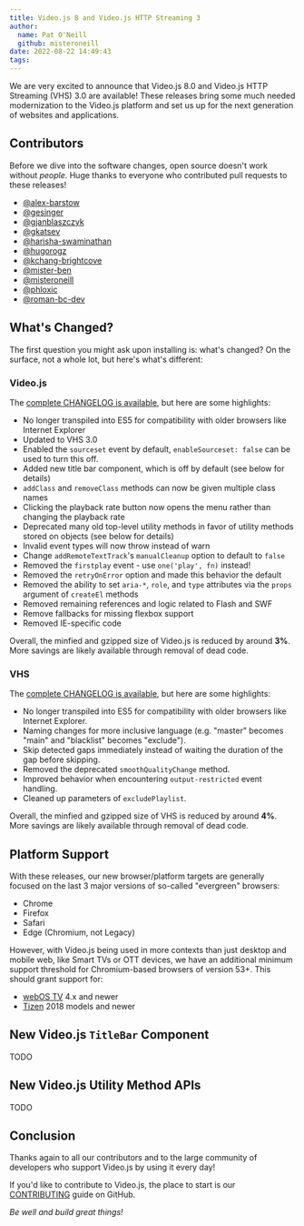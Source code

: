 ```yaml
---
title: Video.js 8 and Video.js HTTP Streaming 3
author:
  name: Pat O'Neill
  github: misteroneill
date: 2022-08-22 14:49:43
tags:
---
```


We are very excited to announce that Video.js 8.0 and Video.js HTTP Streaming (VHS) 3.0 are available! These releases bring some much needed modernization to the Video.js platform and set us up for the next generation of websites and applications.

## Contributors

Before we dive into the software changes, open source doesn't work without _people_. Huge thanks to everyone who contributed pull requests to these releases!

* [@alex-barstow](https://github.com/alex-barstow)
* [@gesinger](https://github.com/gesinger)
* [@gjanblaszczyk](https://github.com/gjanblaszczyk)
* [@gkatsev](https://github.com/gkatsev)
* [@harisha-swaminathan](https://github.com/harisha-swaminathan)
* [@hugorogz](https://github.com/hugorogz)
* [@kchang-brightcove](https://github.com/kchang-brightcove)
* [@mister-ben](https://github.com/mister-ben)
* [@misteroneill](https://github.com/misteroneill)
* [@phloxic](https://github.com/phloxic)
* [@roman-bc-dev](https://github.com/roman-bc-dev)

## What's Changed?

The first question you might ask upon installing is: what's changed? On the surface, not a whole lot, but here's what's different:

### Video.js

The [complete CHANGELOG is available](https://github.com/videojs/video.js/blob/TODO/CHANGELOG.md), but here are some highlights:

* No longer transpiled into ES5 for compatibility with older browsers like Internet Explorer
* Updated to VHS 3.0
* Enabled the `sourceset` event by default, `enableSourceset: false` can be used to turn this off.
* Added new title bar component, which is off by default (see below for details)
* `addClass` and `removeClass` methods can now be given multiple class names
* Clicking the playback rate button now opens the menu rather than changing the playback rate
* Deprecated many old top-level utility methods in favor of utility methods stored on objects (see below for details)
* Invalid event types will now throw instead of warn
* Change `addRemoteTextTrack`'s `manualCleanup` option to default to `false`
* Removed the `firstplay` event - use `one('play', fn)` instead!
* Removed the `retryOnError` option and made this behavior the default
* Removed the ability to set `aria-*`, `role`, and `type` attributes via the `props` argument of `createEl` methods
* Removed remaining references and logic related to Flash and SWF
* Remove fallbacks for missing flexbox support
* Removed IE-specific code

Overall, the minfied and gzipped size of Video.js is reduced by around **3%**. More savings are likely available through removal of dead code.

### VHS

The [complete CHANGELOG is available](https://github.com/videojs/http-streaming/blob/TODO/CHANGELOG.md), but here are some highlights:

* No longer transpiled into ES5 for compatibility with older browsers like Internet Explorer.
* Naming changes for more inclusive language (e.g. "master" becomes "main" and "blacklist" becomes "exclude").
* Skip detected gaps immediately instead of waiting the duration of the gap before skipping.
* Removed the deprecated `smoothQualityChange` method.
* Improved behavior when encountering `output-restricted` event handling.
* Cleaned up parameters of `excludePlaylist`.

Overall, the minfied and gzipped size of VHS is reduced by around **4%**. More savings are likely available through removal of dead code.

## Platform Support

With these releases, our new browser/platform targets are generally focused on the last 3 major versions of so-called "evergreen" browsers:

* Chrome
* Firefox
* Safari
* Edge (Chromium, not Legacy)

However, with Video.js being used in more contexts than just desktop and mobile web, like Smart TVs or OTT devices, we have an additional minimum support threshold for Chromium-based browsers of version 53+. This should grant support for:

* [webOS TV](https://webostv.developer.lge.com/discover/specifications/web-engine/) 4.x and newer
* [Tizen](https://developer.samsung.com/smarttv/develop/specifications/web-engine-specifications.html) 2018 models and newer

## New Video.js `TitleBar` Component

TODO

## New Video.js Utility Method APIs

TODO

## Conclusion

Thanks again to all our contributors and to the large community of developers who support Video.js by using it every day!

If you'd like to contribute to Video.js, the place to start is our [CONTRIBUTING](https://github.com/videojs/video.js/blob/main/CONTRIBUTING.md) guide on GitHub.

_Be well and build great things!_
